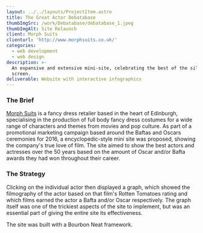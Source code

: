 ```yaml
---
layout: ../../layouts/ProjectItem.astro
title: The Great Actor Debatabase
thumbImgSrc: /work/Debatabase/debatabase_1.jpeg
thumbImgAlt: Site Relaunch
client: Morph Suits
clienturl: 'http://www.morphsuits.co.uk/'
categories:
  - web development
  - web design
description: >-
  An expansive and extensive mini-site, celebrating the best of the silver
  screen.
deliverable: Website with interactive infographics
---
```


### The Brief

[Morph Suits](http://www.morphsuits.co.uk/) is a fancy dress retailer based in the heart of Edinburgh, specialising in the production of full body fancy dress costumes for a wide range of characters and themes from movies and pop culture. As part of a promotional marketing campaign based around the Baftas and Oscars ceremonies for 2016, a encyclopedic-style mini site was proposed, showing the company's true love of film. The site aimed to show the best actors and actresses over the 50 years based on the amount of Oscar and/or Bafta awards they had won throughout their career.

### The Strategy

<caseStudyImage imgSrc="/work/Debatabase/debatabase_2.jpeg" imgAlt="Notebook showing the process in organising the information" imgCaption="The site was designed with two specfic sections in mind - the full list of actors, an individual actor page with a third section designed to be a pop-up window that activated on each entry in the graph." />

<caseStudyImage imgSrc="/work/Debatabase/debatabase_3.jpeg" imgAlt="Notebook showing the process in organising the information" imgCaption="Each list page went on to display each individual actors accolades in a full list, allowing users to directly compare each actor against each other." />

Clicking on the individual actor then displayed a graph, which showed the filmography of the actor based on that film's Rotten Tomatoes rating and which films earned the actor a Bafta and/or Oscar respectively. The graph itself was one of the trickiest aspects of the site to implement, but was an essential part of giving the entire site its effectiveness.

<caseStudyImage imgSrc="/work/Debatabase/debatabase_4.jpeg" imgAlt="Notebook showing the process in organising the information" imgCaption="The graph overview allows users to see the breadth of the quality of an actors full filmography and exactly when and where they earned an award for their work." />

The site was built with a Bourbon Neat framework.
